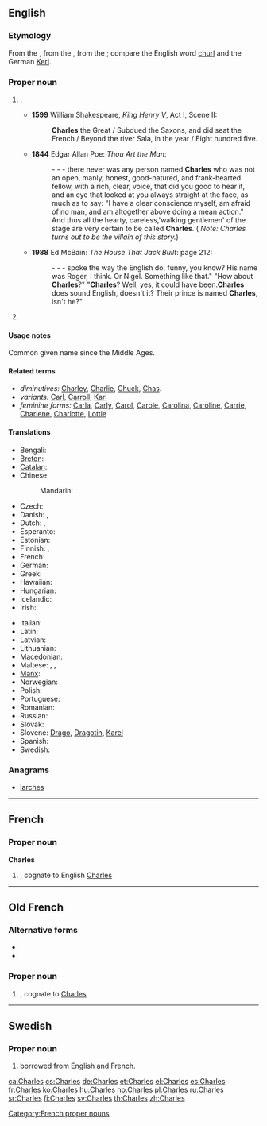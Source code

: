 {{also|charles}}
==English==

===Etymology===
From the {{etyl|fr}} {{term|Charles|lang=fr}}, from the {{etyl|goh}} {{term|Karl|lang=goh}}, from the {{proto|Germanic|karlaz|person, free man}}; compare the English word [[churl]] and the German [[Kerl]].

===Proper noun===
{{en-proper noun}}

# {{given name|male|from=Germanic}}.
#* '''1599''' William Shakespeare, ''King Henry V'', Act I, Scene II:
#*: '''Charles''' the Great / Subdued the Saxons, and did seat the French / Beyond the river Sala, in the year / Eight hundred five.
#* '''1844''' Edgar Allan Poe: ''Thou Art the Man'':
#*: - - - there never was any person named '''Charles''' who was not an open, manly, honest, good-natured, and frank-hearted fellow, with a rich, clear, voice, that did you good to hear it, and an eye that looked at you always straight at the face, as much as to say: "I have a clear conscience myself, am afraid of no man, and am altogether above doing a mean action." And thus all the hearty, careless,'walking gentlemen' of the stage are very certain to be called '''Charles'''. ( ''Note: Charles turns out to be the villain of this story.'')
#* '''1988''' Ed McBain: ''The House That Jack Built'': page 212:
#*: - - - spoke the way the English do, funny, you know? His name was Roger, I think. Or Nigel. Something like that."  "How about '''Charles'''?"  "'''Charles'''? Well, yes, it could have been.'''Charles''' does sound English, doesn't it? Their prince is named '''Charles''', isn't he?"
# {{surname|patronymic|from=given names}}

====Usage notes====
Common given name since the Middle Ages.

====Related terms====
* ''diminutives:'' [[Charley]], [[Charlie]], [[Chuck]], [[Chas]].
* ''variants:'' [[Carl]], [[Carroll]], [[Karl]]
* ''feminine forms:'' [[Carla]], [[Carly]], [[Carol]], [[Carole]], [[Carolina]], [[Caroline]], [[Carrie]], [[Charlene]], [[Charlotte]], [[Lottie]]

====Translations====
{{trans-top|given name}}
* Bengali: {{t|bn|চার্লস}}
* [[Breton]]: {{t|br|Charlez|m|xs=Breton}}
* [[Catalan]]: {{t+|ca|Carles|m}}
* Chinese:
*: Mandarin: {{t|zh|查理|sc=Hani}}
* Czech: {{t+|cs|Karel|m}}
* Danish: {{t-|da|Karl}}, {{t-|da|Carl|alt=Carl }}
* Dutch: {{t-|nl|Karel|m}}, {{t-|nl|Charel}}
* Esperanto: {{t-|eo|Karlo|xs=Esperanto}}
* Estonian: {{t-|et|Kaarel}}
* Finnish: {{t+|fi|Kaarle}}, {{t+|fi|Kaarlo}}
* French: {{t+|fr|Charles}}
* German: {{t+|de|Karl}}
* Greek: {{t+|el|Κάρολος|m}}
* Hawaiian: {{tø|haw|Kale}}
* Hungarian: {{t+|hu|Károly}}
* Icelandic: {{t+|is|Karl}}
* Irish: {{t-|ga|Séarlas|m|xs=Irish}}
{{trans-mid}}
* Italian: {{t+|it|Carlo|m}}
* Latin: {{t+|la|Carolus}}
* Latvian: {{t|lv|Kārlis|m}}
* Lithuanian: {{t|lt|Karolis|m}}
* [[Macedonian]]: {{t|mk|Чарлс|m|tr=Charls}}
* Maltese: {{t-|mt|Karlu|m|xs=Maltese}}, {{t-|mt|Karmenu|m|xs=Maltese}}, {{t-|mt|Karmena|f|xs=Maltese}}
* [[Manx]]: {{t-|gv|Çhalse|m|xs=Manx}}
* Norwegian: {{t+|no|Karl}}
* Polish: {{t+|pl|Karol|m}}
* Portuguese: {{t+|pt|Carlos|m}}
* Romanian: {{t-|ro|Carol}}
* Russian: {{t|ru|Карл|m|tr=Karl}}
* Slovak: {{t-|sk|Karol|m}}
* Slovene: [[Drago]], [[Dragotin]], [[Karel]]
* Spanish: {{t+|es|Carlos|m}}
* Swedish: {{t+|sv|Karl}}
{{trans-bottom}}

===Anagrams===
* [[larches#English|larches]]

----

==French==

===Proper noun===
'''Charles''' {{m}}

# {{given name|male|lang=fr}}, cognate to English [[Charles#English|Charles]]

[[Category:French proper nouns]]

----

==Old French==

===Alternative forms===
* {{l|fro|Carles}}
* {{l|fro|Karles}}

===Proper noun===
{{fro-proper noun|m|Charles}}

# {{given name|male|lang=fro}}, cognate to {{etyl|en|-}} [[Charles#English|Charles]]

----

==Swedish==

===Proper noun===
{{infl|sv|proper noun}}

# {{given name|male|lang=sv}} borrowed from English and French.

[[ca:Charles]]
[[cs:Charles]]
[[de:Charles]]
[[et:Charles]]
[[el:Charles]]
[[es:Charles]]
[[fr:Charles]]
[[ko:Charles]]
[[hu:Charles]]
[[no:Charles]]
[[pl:Charles]]
[[ru:Charles]]
[[sr:Charles]]
[[fi:Charles]]
[[sv:Charles]]
[[th:Charles]]
[[zh:Charles]]